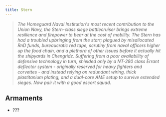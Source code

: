 ```yaml
---
title: Stern
---
```



> *The Homeguard Naval Institution's most recent contribution to the Union Navy, the Stern-class siege battlecruiser brings extreme resilience and firepower to bear at the cost of mobility. The Stern has had a troubled upbringing from the start; plagued by misallocated RnD funds, bureaucratic red tape, scrutiny from naval officers higher up the food chain, and a plethora of other issues before it actually hit the shipyards in Chengridz. Suffering from a poor availability of defensive technology in turn, shielded only by a NT-280 class Errant deflector system - originally reserved for heavy fighters and corvettes - and instead relying on redundant wiring, thick plastitanium plating, and a dual-core AME setup to survive extended sieges. Now pair it with a good escort squad.*


## Armaments

* ???